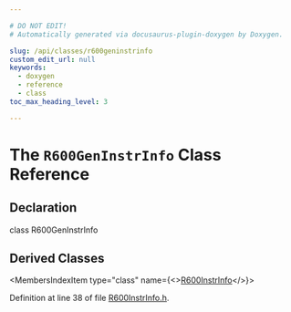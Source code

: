 ```yaml
---

# DO NOT EDIT!
# Automatically generated via docusaurus-plugin-doxygen by Doxygen.

slug: /api/classes/r600geninstrinfo
custom_edit_url: null
keywords:
  - doxygen
  - reference
  - class
toc_max_heading_level: 3

---
```





# The `R600GenInstrInfo` Class Reference

<DoxygenPage pluginConfig={pluginConfig}>



## Declaration

<CodeBlock>class R600GenInstrInfo</CodeBlock>

## Derived Classes

<MembersIndex>

<MembersIndexItem
  type="class"
  name={<><a href="/docs/api/classes/llvm/r600instrinfo">R600InstrInfo</a></>}>
</MembersIndexItem>

</MembersIndex>


Definition at line 38 of file <a href="/docs/api/files/lib/lib/target/lib/target/amdgpu/r600instrinfo-h">R600InstrInfo.h</a>.

</DoxygenPage>
